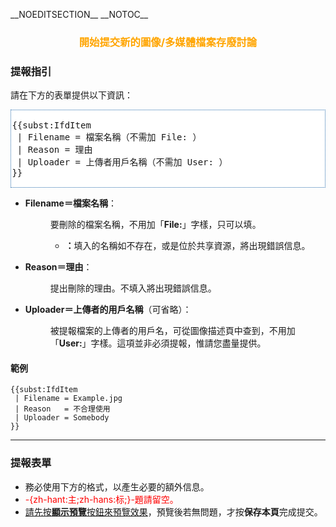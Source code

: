 <span id="no-new-title"></span> __NOEDITSECTION__ __NOTOC__
<h3 style="text-align: center; color: orange;">開始提交新的圖像/多媒體檔案存廢討論</h3>

===提報指引===
請在下方的表單提供以下資訊：
<tt><div valign="top" style="background-color:#FFFFFF;border:1px dotted #296dad;padding:0.1em">
<nowiki>{{subst:</nowiki>IfdItem<br />&nbsp;| Filename = 檔案名稱（不需加 File: ）<br/>&nbsp;| Reason = 理由<br />&nbsp;| Uploader = 上傳者用戶名稱（不需加 User: ）<br />}}</div></tt>

*'''Filename＝檔案名稱'''：
*:要刪除的檔案名稱，不用加「'''File:'''」字樣，只可以填'''{{red|1個}}'''。
*:*'''{{red|注意}}：'''填入的名稱如不存在，或是位於共享資源，將出現錯誤信息。

*'''Reason＝理由'''：
*:提出刪除的理由。不填入將出現錯誤信息。

*'''Uploader＝上傳者的用戶名稱'''（可省略）：
*:被提報檔案的上傳者的用戶名，可從圖像描述頁中查到，不用加「'''User:'''」字樣。這項並非必須提報，惟請您盡量提供。

====範例====
 <nowiki>{{subst:</nowiki>IfdItem
  | Filename = Example.jpg
  | Reason   = 不合理使用
  | Uploader = Somebody
 }}

-----

===提報表單===
*務必使用下方的{{tls|IfdItem}}格式，以產生必要的額外信息。
*<span style="color:red;">-{zh-hant:主;zh-hans:标;}-題請留空。</span>
*<u>請先按'''顯示預覽'''按鈕來預覽效果</u>，預覽後若無問題，才按'''保存本頁'''完成提交。